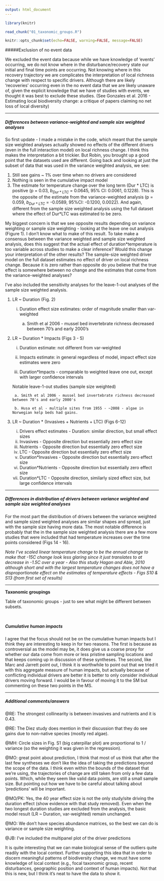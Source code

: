 ```yaml
---
output: html_document
---
```


```r
library(knitr)

read_chunk("01_taxonomic_groups.R")

knitr::opts_chunk$set(echo=FALSE, warning=FALSE, message=FALSE)
```

#####Exclusion of no event data  

We excluded the event data because while we have knowledge of 'events' occurring, we do not know where in the disturbance/recovery state our initial and final time points are occurring. Not knowing where in this recovery trajectory we are complicates the interpretation of local richness change with respect to specific drivers. Although there are likely 'recoveries' occurring even in the no event data that we are likely unaware of, given the explicit knowledge that we have of studies with events, we thought it was best to exclude these studies. (See Gonzales et al. 2016 - Estimating local biodiversity change: a critique of papers claiming no net loss of local diversity)

--------------------------------------------------------------------------------

##### Differences between variance-weighted and sample size weighted analyses  

So first update - I made a mistake in the code, which meant that the sample size weighted analyses actually showed no effects of the different drivers (even in the full interaction model) on local richness change. I think this makes the interpretation a bit trickier. But Robin, you brought up a good point that the datasets used are different. Going back and looking at just the subset of data that was used in the variance weighted analysis, we see:

1. Still see gains ~ 1% over time when no drivers are considered
2. Nothing is seen in the cumulative impact model
3. The estimate for temperature change over the long term (Dur \* LTC) is positive (p = 0.03, $b_{Dur*LTC}$ = 0.0645, 95% CI: 0.0061, 0.1228). This is the opposite of the estimate from the variance-weighted analysis (p = 0.059, $b_{Dur*LTC}$ = -0.0589, 95%CI: -0.1200, 0.0022). And again, different from the sample size weighted analysis using the full dataset where the effect of Dur*LTC was estimated to be zero.

My biggest concern is that we see opposite results depending on variance weighting or sample size weighting - looking at the leave one out analysis (Figure 1). I don't know what to make of this result. To take make a consensus between the variance weighted and sample size weighted analysis, does this suggest that the actual effect of duration*temperature is too variable across studies to make a clear inference? Would this change your interpretation of the other results? The sample-size weighted driver model on the full dataset estimates no effect of driver on local richness change. Because it is zero rather than opposite do you believe that the true effect is somewhere between no change and the estimates that come from the variance-weighted analyses?

I've also included the sensitivity analyses for the leave-1-out analyses of the sample size weighted analysis.

1. LR ~ Duration (Fig. 2)

    i. Duration effect size estimates: order of magnitude smaller than var-weighted 
        
        a. Smith et al 2006 - mussel bed invertebrate richness decreased between 70's and early 2000's

2. LR ~ Duration * Impacts (Figs 3 - 5)

    i. Duration estimate: not different from var-weighted

    ii. Impacts estimate: in general regardless of model, impact effect size estimates were zero

    iii. Duration*Impacts - comparable to weighted leave one out, except with larger confidence intervals

    Notable leave-1-out studies (sample size weighted)

        a. Smith et al 2006 - mussel bed invertebrate richness decreased between 70's and early 2000's

        b. Husa et al - multiple sites from 1955 - ~2008 - algae in Norwegian kelp beds had gains.



3. LR ~ Duration * (Invasives + Nutrients + LTC) (Figs 6-12)
    i. Drivers effect estimates - Duration: similar direction, but small effect sizes
    ii. Invasives - Opposite direction but essentially zero effect size
    iii. Nutrients - Opposite direction but essentially zero effect size
    iv. LTC - Opposite direction but essentially zero effect size
    v. Duration*Invasives - Opposite direction but essentially zero effect size
    vi. Duration*Nutrients - Opposite direction but essentially zero effect size
    vii. Duration*LTC - Opposite direction, similarly sized effect size, but large confidence intervals

--------------------------------------------------------------------------------

##### Differences in distribution of drivers between variance weighted and sample size weighted analyses

For the most part the distribution of drivers between the variance weighted and sample sized weighted analyses are similar shapes and spread, just with the sample size having more data. The most notable difference is probably that the in the sample size weighted analysis there are a few more studies that were included that had temperature increases over the time points considered (Figs 14 - 16).  

*Note I've scaled linear temperature change to be the annual change to make that -15C change look less glaring since it just translates to at decrease in -1.5C over a year - Also this study Hagan and Able, 2010 although short and with the largest temperature changes does not have a disproportionate effect on the estimates of temperature effects - Figs S10 & S13 (from first set of results)*

--------------------------------------------------------------------------------

**Taxonomic groupings**  

Table of taxonomic groups - just to see what might be different between subsets.

```r
```

```r
```

##### Cumulative human impacts

I agree that the focus should not be on the cumulative human impacts but I think they are interesting to keep in for two reasons. The first is because as controversial as the model may be, it does give us a coarse proxy for whether our data come from more or less pristine sampling locations and that keeps coming up in discussion of these syntheses. The second, like Marc and Jarrett point out, I think it is worthwhile to point out that we tried it with this aggregate measure of human impacts, but actually because of conflicting individual drivers are better it is better to only consider individual drivers moving forward. I would be in favour of moving it to the SM but commenting on these two points in the MS.

--------------------------------------------------------------------------------

##### Additional comments/answers

@RE: The strongest collinearity is between invasives and nutrients and it is 0.43.

@RE: The Diez study does mention in their discussion that they do see gains due to non-native species (mostly red algae).

@MH: Circle sizes in Fig. S1 (big caterpillar plot) are proportional to 1 / variance (so the weighting it was given in the regression). 

@MO: great point about prediction, I think that most of us think that after the last few syntheses we don't like the idea of taking the predictions beyond the scope of the data. I think even within the bounds of the dataset that we're using, the trajectories of change are still taken from only a few data points. Which, while they seem like valid data points, are still a small sample size. But pointing out how we have to be careful about talking about 'predictions' will be important.

@MO/PK: Yes, the 40 year effect size is not the only study/site driving the duration effect (show evidence with that study removed). Even when the two longest duration studies are excluded from the analysis, the basic model result (LR ~ Duration, var-weighted) remain unchanged.

@MO: We don't have species abundance matrices, so the best we can do is variance or sample size weighting.

@JB: I've included the multipanel plot of the driver predictions 


It is quite interesting that we can make biological sense of the outliers quite readily with the local context. Further supporting this idea that in order to discern meaningful patterns of biodiversity change, we must have some knowledge of local context (e.g., focal taxonomic group, recent disturbances, geographic position and context of human impacts). Not that this is new, but I think it's neat to have the data to show it. 


